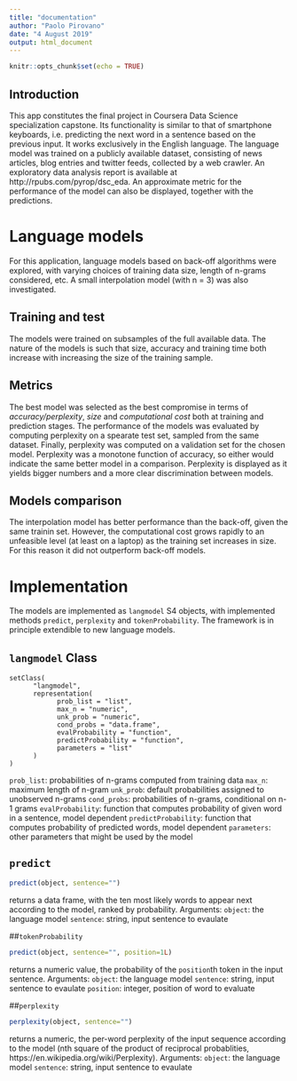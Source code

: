 ```yaml
---
title: "documentation"
author: "Paolo Pirovano"
date: "4 August 2019"
output: html_document
---
```


```r
knitr::opts_chunk$set(echo = TRUE)
```

## Introduction
This app constitutes the final project in Coursera Data Science specialization capstone. Its functionality is similar to that of smartphone keyboards, i.e. predicting the next word in a sentence based on the previous input. It works exclusively in the English language. The language model was trained on a publicly available dataset, consisting of news articles, blog entries and twitter feeds, collected by a web crawler. An exploratory data analysis report is available at http://rpubs.com/pyrop/dsc_eda. An approximate metric for the performance of the model can also be displayed, together with the predictions.


# Language models

For this application, language models based on back-off algorithms were explored, with varying choices of training data size, length of n-grams considered, etc. A small interpolation model (with n = 3) was also investigated.

## Training and test
The models were trained on subsamples of the full available data. The nature of the models is such that size, accuracy and training time both increase with increasing the size of the training sample.

## Metrics
The best model was selected as the best compromise in terms of *accuracy/perplexity*, *size* and *computational cost* both at training and prediction stages. 
The performance of the models was evaluated by computing perplexity on a spearate test set, sampled from the same dataset. Finally, perplexity was computed on a validation set for the chosen model. Perplexity was a monotone function of accuracy, so either would indicate the same better model in a comparison. Perplexity is displayed as it yields bigger numbers and a more clear discrimination between models.

## Models comparison
The interpolation model has better performance than the back-off, given the same trainin set. However, the computational cost grows rapidly to an unfeasible level (at least on a laptop) as the training set increases in size. For this reason it did not outperform back-off models.


# Implementation
The models are implemented as `langmodel` S4 objects, with implemented methods `predict`, `perplexity` and `tokenProbability`. The framework is in principle extendible to new language models.

## `langmodel` Class

``` r.
setClass(
      "langmodel",
      representation(
            prob_list = "list",
            max_n = "numeric",
            unk_prob = "numeric",
            cond_probs = "data.frame",
            evalProbability = "function",
            predictProbability = "function",
            parameters = "list"
      )
)
```

`prob_list`: probabilities of n-grams computed from training data
`max_n`: maximum length of n-gram
`unk_prob`: default probabilities assigned to unobserved n-grams
`cond_probs`: probabilities of n-grams, conditional on n-1 grams
`evalProbability`: function that computes probability of given word in a sentence, model dependent
`predictProbability`: function that computes probability of predicted words, model dependent
`parameters`: other parameters that might be used by the model

## `predict`
``` r
predict(object, sentence="")
```
returns a data frame, with the ten most likely words to appear next according to the model, ranked by probability.
Arguments:
`object`: the language model
`sentence`: string, input sentence to evaulate

##`tokenProbability`
``` r
predict(object, sentence="", position=1L)
```
returns a numeric value, the probability of the `position`th token in the input sentence.
Arguments:
`object`: the language model
`sentence`: string, input sentence to evaulate
`position`: integer, position of word to evaluate

##`perplexity`
``` r
perplexity(object, sentence="")
```
returns a numeric, the per-word perplexity of the input sequence according to the model (nth square of the product of reciprocal probablities, https://en.wikipedia.org/wiki/Perplexity).
Arguments:
`object`: the language model
`sentence`: string, input sentence to evaulate